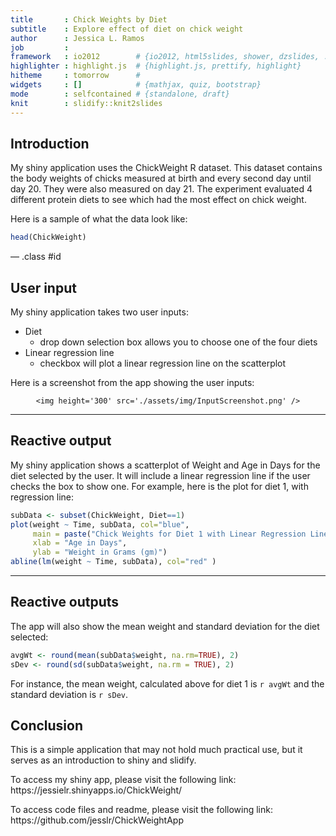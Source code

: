 ```yaml
---
title       : Chick Weights by Diet
subtitle    : Explore effect of diet on chick weight
author      : Jessica L. Ramos
job         : 
framework   : io2012        # {io2012, html5slides, shower, dzslides, ...}
highlighter : highlight.js  # {highlight.js, prettify, highlight}
hitheme     : tomorrow      # 
widgets     : []            # {mathjax, quiz, bootstrap}
mode        : selfcontained # {standalone, draft}
knit        : slidify::knit2slides
---
```


## Introduction

My shiny application uses the ChickWeight R dataset. This dataset contains the body weights of chicks measured at birth and every second day until day 20.  They were also measured on day 21.  The experiment evaluated 4 different protein diets to see which had the most effect on chick weight.  

Here is a sample of what the data look like:
```r
head(ChickWeight)

```

--- .class #id 

## User input

My shiny application takes two user inputs:

* Diet
    - drop down selection box allows you to choose one of the four diets 
* Linear regression line
    - checkbox will plot a linear regression line on the scatterplot

Here is a screenshot from the app showing the user inputs: 

<div style='text-align: center;'>
    <img height='300' src='./assets/img/InputScreenshot.png' />
</div>

---

## Reactive output

My shiny application shows a scatterplot of Weight and Age in Days for the diet selected by the user.  It will include a linear regression line if the user checks the box to show one.  For example, here is the plot for diet 1, with regression line:

```r
subData <- subset(ChickWeight, Diet==1)
plot(weight ~ Time, subData, col="blue", 
     main = paste("Chick Weights for Diet 1 with Linear Regression Line"),
     xlab = "Age in Days",
     ylab = "Weight in Grams (gm)")
abline(lm(weight ~ Time, subData), col="red" )
```

---

## Reactive outputs

The app will also show the mean weight and standard deviation for the diet selected:
```r
avgWt <- round(mean(subData$weight, na.rm=TRUE), 2)
sDev <- round(sd(subData$weight, na.rm = TRUE), 2)
```
For instance, the mean weight, calculated above for diet 1 is `r avgWt` and the standard deviation is `r sDev`.

## Conclusion
This is a simple application that may not hold much practical use, but it serves as an introduction to shiny and slidify.

To access my shiny app, please visit the following link:
https://jessielr.shinyapps.io/ChickWeight/

To access code files and readme, please visit the following link:
https://github.com/jesslr/ChickWeightApp






